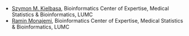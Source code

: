 <!-- [Jelle Goeman](https://www.lumc.nl/org/bds/medewerkers/812110344192525), Medical Statistics & Bioinformatics, LUMC
-->
- [Szymon M. Kielbasa](https://www.lumc.nl/org/bds/medewerkers/smkielbasa), Bioinformatics Center of Expertise, Medical Statistics & Bioinformatics, LUMC 
- [Ramin Monajemi](https://www.lumc.nl/org/bds/medewerkers/rmonajemi), Bioinformatics Center of Expertise, Medical Statistics & Bioinformatics, LUMC
